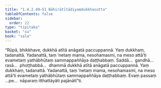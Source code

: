 ```yaml
---
title: "1.4.2.49–51 Bāhirātītādiyaṃdukkhasutta"
tableOfContents: false
sidebar:
  order: 22
type: "tipitaka"
basket: "su"
book: "sala"
---
```



<DynamicBreadcrumb />

<Division number="216–218" book="sala" bookNo="13">

<Paragraph number="912" book="sala">
“Rūpā, bhikkhave, dukkhā atītā anāgatā paccuppannā. Yaṃ dukkhaṃ, tadanattā. Yadanattā, taṃ ‘netaṃ mama, nesohamasmi, na meso attā’ti evametaṃ yathābhūtaṃ sammappaññāya daṭṭhabbaṃ. Saddā…  gandhā…  rasā…  phoṭṭhabbā…  dhammā dukkhā atītā anāgatā paccuppannā. Yaṃ dukkhaṃ, tadanattā. Yadanattā, taṃ ‘netaṃ mama, nesohamasmi, na meso attā’ti evametaṃ yathābhūtaṃ sammappaññāya daṭṭhabbaṃ. Evaṃ passaṃ …pe…  nāparaṃ itthattāyāti pajānātī”ti.
</Paragraph>
</Division>